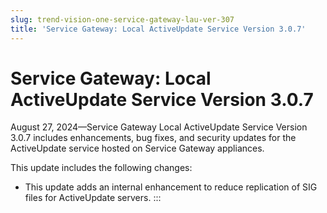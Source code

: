 ```yaml
---
slug: trend-vision-one-service-gateway-lau-ver-307
title: 'Service Gateway: Local ActiveUpdate Service Version 3.0.7'
---
```

# Service Gateway: Local ActiveUpdate Service Version 3.0.7

August 27, 2024—Service Gateway Local ActiveUpdate Service Version 3.0.7 includes enhancements, bug fixes, and security updates for the ActiveUpdate service hosted on Service Gateway appliances.

This update includes the following changes:

- This update adds an internal enhancement to reduce replication of SIG files for ActiveUpdate servers.
:::
